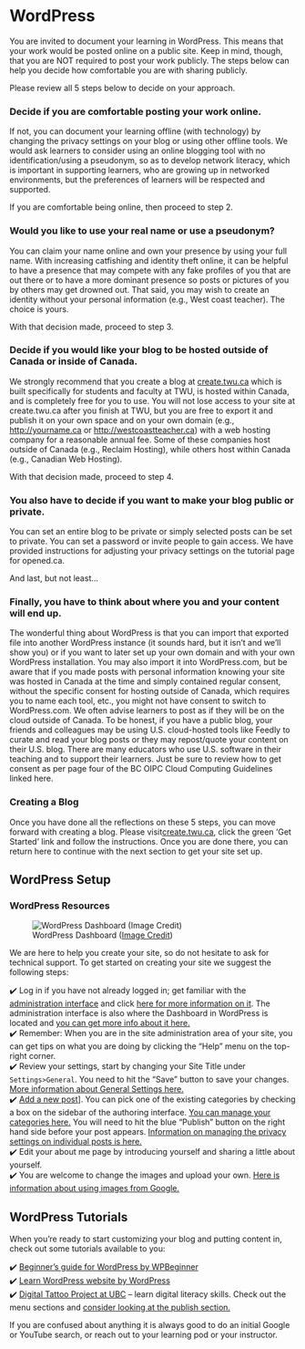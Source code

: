 # WordPress {-}

You are invited to document your learning in WordPress. This means that your work would be posted online on a public site. Keep in mind, though, that you are NOT required to post your work publicly. The steps below can help you decide how comfortable you are with sharing publicly.

Please review all 5 steps below to decide on your approach.

### Decide if you are comfortable posting your work online. {-}

If not, you can document your learning offline (with technology) by changing the privacy settings on your blog or using other offline tools. We would ask learners to consider using an online blogging tool with no identification/using a pseudonym, so as to develop network literacy, which is important in supporting learners, who are growing up in networked environments, but the preferences of learners will be respected and supported.

If you are comfortable being online, then proceed to step 2.

### Would you like to use your real name or use a pseudonym? {-}

You can claim your name online and own your presence by using your full name. With increasing catfishing and identity theft online, it can be helpful to have a presence that may compete with any fake profiles of you that are out there or to have a more dominant presence so posts or pictures of you by others may get drowned out. That said, you may wish to create an identity without your personal information (e.g., West coast teacher). The choice is yours.

With that decision made, proceed to step 3.

### Decide if you would like your blog to be hosted outside of Canada or inside of Canada. {-}

We strongly recommend that you create a blog at [create.twu.ca](https://create.twu.ca){target="_blank"} which is built specifically for students and faculty at TWU, is hosted within Canada, and is completely free for you to use. You will not lose access to your site at create.twu.ca after you finish at TWU, but you are free to export it and publish it on your own space and on your own domain (e.g., <http://yourname.ca> or <http://westcoastteacher.ca>) with a web hosting company for a reasonable annual fee. Some of these companies host outside of Canada (e.g., Reclaim Hosting), while others host within Canada (e.g., Canadian Web Hosting).

<!--
Be sure you review the resources under the privacy tutorial on this site or talk to your instructor about the implications of your options. You should also review the resources at the BC Office of the Information and Privacy Commissioner along with the Cloud Computing Guidelines, which outline how to get consent.

-->
With that decision made, proceed to step 4.

### You also have to decide if you want to make your blog public or private. {-}

You can set an entire blog to be private or simply selected posts can be set to private. You can set a password or invite people to gain access. We have provided instructions for adjusting your privacy settings on the tutorial page for opened.ca.

<!--

```block2
**✨ ProTip**

If you choose to make your blog private, we will not be able to syndicate your posts to the course site. You will still be able to participate in the course, but please contact your instructor if you choose to make your site only visible to registered users of the network or your site.

```
-->

And last, but not least…

### Finally, you have to think about where you and your content will end up. {-}

The wonderful thing about WordPress is that you can import that exported file into another WordPress instance (it sounds hard, but it isn’t and we’ll show you) or if you want to later set up your own domain and with your own WordPress installation. You may also import it into WordPress.com, but be aware that if you made posts with personal information knowing your site was hosted in Canada at the time and simply contained regular consent, without the specific consent for hosting outside of Canada, which requires you to name each tool, etc., you might not have consent to switch to WordPress.com. We often advise learners to post as if they will be on the cloud outside of Canada. To be honest, if you have a public blog, your friends and colleagues may be using U.S. cloud-hosted tools like Feedly to curate and read your blog posts or they may repost/quote your content on their U.S. blog. There are many educators who use U.S. software in their teaching and to support their learners. Just be sure to review how to get consent as per page four of the BC OIPC Cloud Computing Guidelines linked here.

### Creating a Blog {-}

Once you have done all the reflections on these 5 steps, you can move forward with creating a blog. Please visit[create.twu.ca](https://create.twu.ca), click the green 'Get Started' link and follow the instructions. Once you are done there, you can return here to continue with the next section to get your site set up.

## WordPress Setup

### WordPress Resources {-}

![WordPress Dashboard ([Image Credit](https://unsplash.com/photos/sSPzmL7fpWc))](assets/u1/stephen-phillips-hostreviews-co-uk-sSPzmL7fpWc-unsplash.jpg)

We are here to help you create your site, so do not hesitate to ask for technical support. To get started on creating your site we suggest the following steps:

✔️  Log in if you have not already logged in; get familiar with the [administration interface](http://sites.uci.edu/docs/start/dashboard/) and click [here for more information on it](https://www.youtube.com/watch?v=-b569fs2t-Y). The administration interface is also where the Dashboard in WordPress is located and [you can get more info about it here.](https://codex.wordpress.org/Dashboard_Screen)  
✔️  Remember: When you are in the site administration area of your site, you can get tips on what you are doing by clicking the “Help” menu on the top-right corner.  
✔️  Review your settings, start by changing your Site Title under `Settings>General`. You need to hit the “Save” button to save your changes. [More information about General Settings here.](https://codex.wordpress.org/Settings_General_Screen)  
✔️  [Add a new post](http://www.wpbeginner.com/beginners-guide/how-to-add-a-new-post-in-wordpress-and-utilize-all-the-features/)]. You can pick one of the existing categories by checking a box on the sidebar of the authoring interface. [You can manage your categories here.](http://www.wpbeginner.com/glossary/category/) You will need to hit the blue “Publish” button on the right hand side before your post appears. [Information on managing the privacy settings on individual posts is here.](https://en.support.wordpress.com/pages/page-visibility/)  
✔️  Edit your about me page by introducing yourself and sharing a little about yourself.  
✔️  You are welcome to change the images and upload your own. [Here is information about using images from Google.](https://www.youtube.com/watch?v=GtMOAaMFaPs)

## WordPress Tutorials

When you’re ready to start customizing your blog and putting content in, check out some tutorials available to you:

✔️  [Beginner’s guide for WordPress by WPBeginner](http://www.wpbeginner.com/start-here/)  
✔️  [Learn WordPress website by WordPress](https://learn.wordpress.com/)  
✔️  [Digital Tattoo Project at UBC](http://digitaltattoo.ubc.ca/) – learn digital literacy skills. Check out the menu sections and [consider looking at the publish section.](http://digitaltattoo.ubc.ca/publish/)

If you are confused about anything it is always good to do an initial Google or YouTube search, or reach out to your learning pod or your instructor.